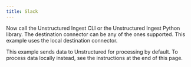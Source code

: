 ```yaml
---
title: Slack
---
```



<NewDocument />


<SharedContentSlack/>

Now call the Unstructured Ingest CLI or the Unstructured Ingest Python library. The destination connector can be any of the ones supported. This example uses the local destination connector.

This example sends data to Unstructured for processing by default. To process data locally instead, see the instructions at the end of this page.


<CodeGroup>
  <SlackSh />
  <SlackPyV2 />
  <SlackPyV1 />
</CodeGroup>


<SharedPartitionByAPIOSS/>